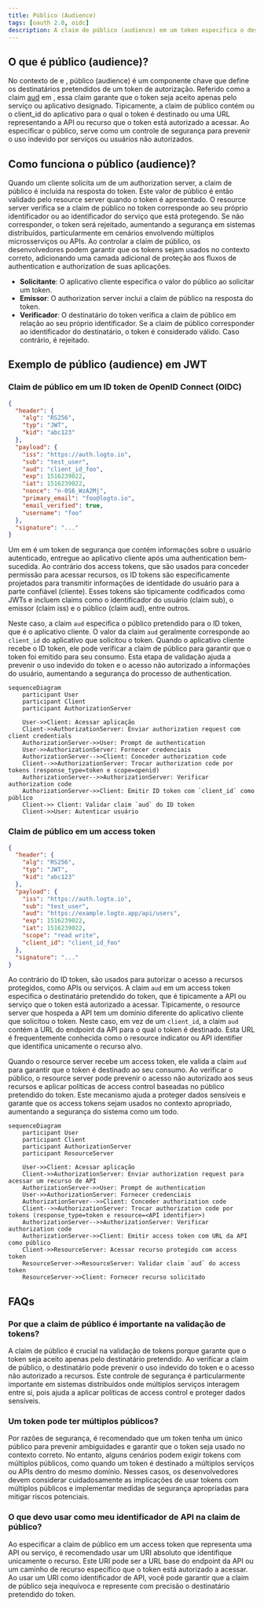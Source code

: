 ```yaml
---
title: Público (Audience)
tags: [oauth 2.0, oidc]
description: A claim de público (audience) em um token especifica o destinatário pretendido, tipicamente o aplicativo cliente ou recurso de API. Isso garante que o token seja usado apenas pelo serviço correto, aumentando a segurança ao prevenir acesso não autorizado.
---
```


## O que é público (audience)?

No contexto de <Ref slug="authentication" /> e <Ref slug="authorization" />, público (audience) é um componente chave que define os destinatários pretendidos de um token de autorização. Referido como a claim [aud](https://datatracker.ietf.org/doc/html/rfc7519#section-4.1.3) em <Ref slug="jwt" />, essa claim garante que o token seja aceito apenas pelo serviço ou aplicativo designado. Tipicamente, a claim de público contém ou o client_id do aplicativo para o qual o token é destinado ou uma URL representando a API ou recurso que o token está autorizado a acessar. Ao especificar o público, serve como um controle de segurança para prevenir o uso indevido por serviços ou usuários não autorizados.

## Como funciona o público (audience)?

Quando um cliente solicita um <Ref slug="access-token" /> de um authorization server, a claim de público é incluída na resposta do token. Este valor de público é então validado pelo resource server quando o token é apresentado. O resource server verifica se a claim de público no token corresponde ao seu próprio identificador ou ao identificador do serviço que está protegendo. Se não corresponder, o token será rejeitado, aumentando a segurança em sistemas distribuídos, particularmente em cenários envolvendo múltiplos microsserviços ou APIs. Ao controlar a claim de público, os desenvolvedores podem garantir que os tokens sejam usados no contexto correto, adicionando uma camada adicional de proteção aos fluxos de authentication e authorization de suas aplicações.

- **Solicitante**: O aplicativo cliente especifica o valor do público ao solicitar um token.
- **Emissor**: O authorization server inclui a claim de público na resposta do token.
- **Verificador**: O destinatário do token verifica a claim de público em relação ao seu próprio identificador. Se a claim de público corresponder ao identificador do destinatário, o token é considerado válido. Caso contrário, é rejeitado.

## Exemplo de público (audience) em JWT

### Claim de público em um ID token de OpenID Connect (OIDC)

```json
{
  "header": {
    "alg": "RS256",
    "typ": "JWT",
    "kid": "abc123"
  },
  "payload": {
    "iss": "https://auth.logto.io",
    "sub": "test_user",
    "aud": "client_id_foo",
    "exp": 1516239022,
    "iat": 1516239022,
    "nonce": "n-0S6_WzA2Mj",
    "primary_email": "foo@logto.io",
    "email_verified": true,
    "username": "foo"
  },
  "signature": "..."
}
```

Um <Ref slug="id-token" /> em <Ref slug="openid-connect" /> é um token de segurança que contém informações sobre o usuário autenticado, entregue ao aplicativo cliente após uma authentication bem-sucedida. Ao contrário dos access tokens, que são usados para conceder permissão para acessar recursos, os ID tokens são especificamente projetados para transmitir informações de identidade do usuário para a parte confiável (cliente). Esses tokens são tipicamente codificados como JWTs e incluem claims como o identificador do usuário (claim sub), o emissor (claim iss) e o público (claim aud), entre outros.

Neste caso, a claim `aud` especifica o público pretendido para o ID token, que é o aplicativo cliente. O valor da claim `aud` geralmente corresponde ao `client_id` do aplicativo que solicitou o token. Quando o aplicativo cliente recebe o ID token, ele pode verificar a claim de público para garantir que o token foi emitido para seu consumo. Esta etapa de validação ajuda a prevenir o uso indevido do token e o acesso não autorizado a informações do usuário, aumentando a segurança do processo de authentication.

```mermaid
sequenceDiagram
    participant User
    participant Client
    participant AuthorizationServer

    User->>Client: Acessar aplicação
    Client->>AuthorizationServer: Enviar authorization request com client credentials
    AuthorizationServer->>User: Prompt de authentication
    User->>AuthorizationServer: Fornecer credenciais
    AuthorizationServer-->>Client: Conceder authorization code
    Client-->>AuthorizationServer: Trocar authorization code por tokens (response_type=token e scope=openid)
    AuthorizationServer-->>AuthorizationServer: Verificar authorization code
    AuthorizationServer->>Client: Emitir ID token com `client_id` como público
    Client->> Client: Validar claim `aud` do ID token
    Client->>User: Autenticar usuário
```

### Claim de público em um access token

```json
{
  "header": {
    "alg": "RS256",
    "typ": "JWT",
    "kid": "abc123"
  },
  "payload": {
    "iss": "https://auth.logto.io",
    "sub": "test_user",
    "aud": "https://example.logto.app/api/users",
    "exp": 1516239022,
    "iat": 1516239022,
    "scope": "read write",
    "client_id": "client_id_foo"
  },
  "signature": "..."
}
```

Ao contrário do ID token, <Ref slug="access-token" /> são usados para autorizar o acesso a recursos protegidos, como APIs ou serviços. A claim `aud` em um access token especifica o destinatário pretendido do token, que é tipicamente a API ou serviço que o token está autorizado a acessar. Tipicamente, o resource server que hospeda a API tem um domínio diferente do aplicativo cliente que solicitou o token. Neste caso, em vez de um `client_id`, a claim `aud` contém a URL do endpoint da API para o qual o token é destinado. Esta URL é frequentemente conhecida como o resource indicator ou API identifier que identifica unicamente o recurso alvo.

Quando o resource server recebe um access token, ele valida a claim `aud` para garantir que o token é destinado ao seu consumo. Ao verificar o público, o resource server pode prevenir o acesso não autorizado aos seus recursos e aplicar políticas de access control baseadas no público pretendido do token. Este mecanismo ajuda a proteger dados sensíveis e garante que os access tokens sejam usados no contexto apropriado, aumentando a segurança do sistema como um todo.

```mermaid
sequenceDiagram
    participant User
    participant Client
    participant AuthorizationServer
    participant ResourceServer

    User->>Client: Acessar aplicação
    Client->>AuthorizationServer: Enviar authorization request para acessar um recurso de API
    AuthorizationServer->>User: Prompt de authentication
    User->>AuthorizationServer: Fornecer credenciais
    AuthorizationServer-->>Client: Conceder authorization code
    Client-->>AuthorizationServer: Trocar authorization code por tokens (response_type=token e resource=<API identifier>)
    AuthorizationServer-->>AuthorizationServer: Verificar authorization code
    AuthorizationServer->>Client: Emitir access token com URL da API como público
    Client->>ResourceServer: Acessar recurso protegido com access token
    ResourceServer->>ResourceServer: Validar claim `aud` do access token
    ResourceServer->>Client: Fornecer recurso solicitado
```

## FAQs

### Por que a claim de público é importante na validação de tokens?

A claim de público é crucial na validação de tokens porque garante que o token seja aceito apenas pelo destinatário pretendido. Ao verificar a claim de público, o destinatário pode prevenir o uso indevido do token e o acesso não autorizado a recursos. Este controle de segurança é particularmente importante em sistemas distribuídos onde múltiplos serviços interagem entre si, pois ajuda a aplicar políticas de access control e proteger dados sensíveis.

### Um token pode ter múltiplos públicos?

Por razões de segurança, é recomendado que um token tenha um único público para prevenir ambiguidades e garantir que o token seja usado no contexto correto. No entanto, alguns cenários podem exigir tokens com múltiplos públicos, como quando um token é destinado a múltiplos serviços ou APIs dentro do mesmo domínio. Nesses casos, os desenvolvedores devem considerar cuidadosamente as implicações de usar tokens com múltiplos públicos e implementar medidas de segurança apropriadas para mitigar riscos potenciais.

### O que devo usar como meu identificador de API na claim de público?

Ao especificar a claim de público em um access token que representa uma API ou serviço, é recomendado usar um URI absoluto que identifique unicamente o recurso. Este URI pode ser a URL base do endpoint da API ou um caminho de recurso específico que o token está autorizado a acessar. Ao usar um URI como identificador de API, você pode garantir que a claim de público seja inequívoca e represente com precisão o destinatário pretendido do token.